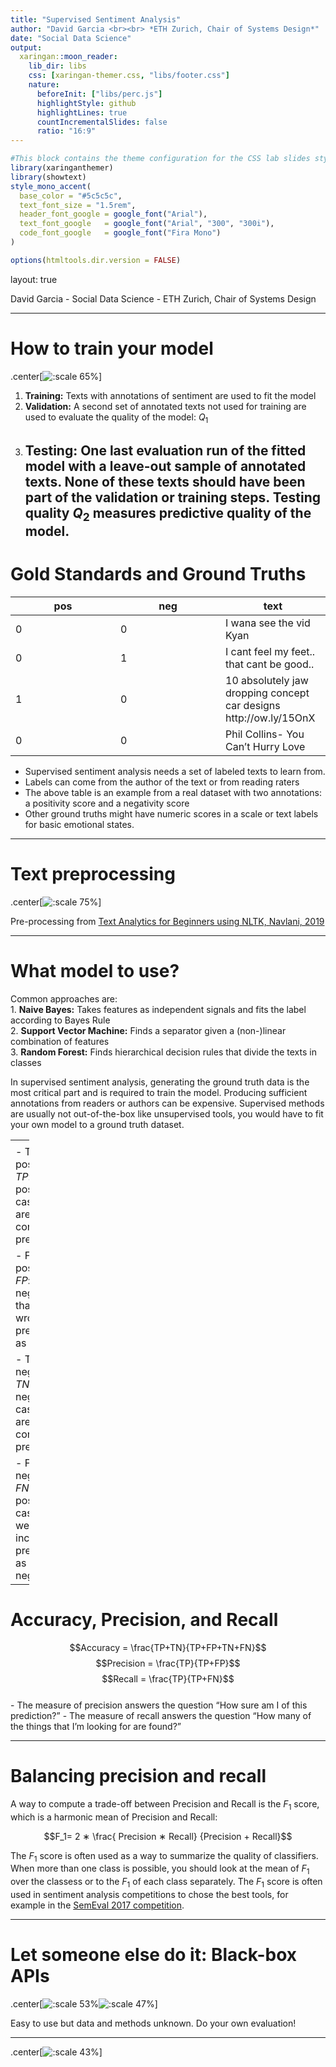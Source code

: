 ```yaml
---
title: "Supervised Sentiment Analysis"
author: "David Garcia <br><br> *ETH Zurich, Chair of Systems Design*"
date: "Social Data Science"
output:
  xaringan::moon_reader:
    lib_dir: libs 
    css: [xaringan-themer.css, "libs/footer.css"]
    nature:
      beforeInit: ["libs/perc.js"]
      highlightStyle: github
      highlightLines: true
      countIncrementalSlides: false
      ratio: "16:9"
---
```



```r
#This block contains the theme configuration for the CSS lab slides style
library(xaringanthemer)
library(showtext)
style_mono_accent(
  base_color = "#5c5c5c",
  text_font_size = "1.5rem",
  header_font_google = google_font("Arial"),
  text_font_google   = google_font("Arial", "300", "300i"),
  code_font_google   = google_font("Fira Mono")
)
```

```r
options(htmltools.dir.version = FALSE)
```

layout: true

<div class="my-footer"><span>David Garcia - Social Data Science - ETH Zurich, Chair of Systems Design</span></div> 

---

# How to train your model
.center[![:scale 65%](supervisedPhases.png)] 

1. **Training:** Texts with annotations of sentiment are used to fit the model  
2. **Validation:** A second set of annotated texts not used for training are used to evaluate the quality of the model: $Q_{1}$  
3. **Testing:** One last evaluation run of the fitted model with a leave-out sample of annotated texts. None of these texts should have been part of the validation or training steps. Testing quality $Q_2$ measures predictive quality of the model.
---

# Gold Standards and Ground Truths


pos | neg | text  
------------- | ------------- | -------------
0 | 0 |  I wana see the vid Kyan  
0 | 1 | I cant feel my feet.. that cant be good..  
1 | 0 | 10 absolutely jaw dropping concept car designs http://ow.ly/15OnX  
0 | 0 | Phil Collins- You Can’t Hurry Love

- Supervised sentiment analysis needs a set of labeled texts to learn from.
- Labels can come from the author of the text or from reading raters
- The above table is an example from a real dataset with two annotations: a positivity score and a negativity score
- Other ground truths  might have numeric scores in a scale or text labels for basic emotional states.

---

# Text preprocessing

.center[![:scale 75%](http://res.cloudinary.com/dyd911kmh/image/upload/f_auto,q_auto:best/v1535125878/NLTK3_zwbdgg.png)]

Pre-processing from [Text Analytics for Beginners using NLTK, Navlani, 2019](https://www.datacamp.com/community/tutorials/text-analytics-beginners-nltk)

---

# What model to use?

Common approaches are:  
1. **Naive Bayes:** Takes features as independent signals and fits the label according to Bayes Rule  
2. **Support Vector Machine:** Finds a separator given a (non-)linear combination of features  
3. **Random Forest:** Finds hierarchical decision rules that divide the texts in classes

In supervised sentiment analysis, generating the ground truth data is the most critical part and is required to train the model. Producing sufficient annotations from readers or authors can be expensive. Supervised methods are usually not out-of-the-box like unsupervised tools, you would have to fit your own model to a ground truth dataset.

---
<div style="float:right">
<img src="Precisionrecall.png" alt="Precision and Recall" width="480px"/>
</div>
# Evaluating classifiers 

- True positives $TP$: All positive cases that are correctly predicted

- False positives $FP$: All negatives that were wrongly predicted as positive

- True negatives $TN$: All negative cases that are correctly predicted 

- False negatives $FN$: All positive cases that were incorrectly predicted as negative

---

# Accuracy, Precision, and Recall
$$Accuracy = \frac{TP+TN}{TP+FP+TN+FN}$$
$$Precision = \frac{TP}{TP+FP}$$
$$Recall = \frac{TP}{TP+FN}$$  
- The measure of precision answers the question "How sure am I of this prediction?"
- The measure of recall answers the question  "How many of the things that I’m looking for are found?"

---

# Balancing precision and recall

A way to compute a trade-off between Precision and Recall is the $F_1$ score, which is a harmonic mean of Precision and Recall:

$$F_1= 2 ∗ \frac{ Precision ∗ Recall} {Precision + Recall}$$

The $F_1$ score is often used as a way to summarize the quality of classifiers. When more than one class is possible, you should look at the mean of $F_1$ over the classess or to the $F_1$ of each class separately. The $F_1$ score is often used in sentiment analysis competitions to chose the best tools, for example in the [SemEval 2017 competition](https://alt.qcri.org/semeval2017/index.php?id=tasks).

---

# Let someone else do it: Black-box APIs

.center[![:scale 53%](IBMNLP.png)![:scale 47%](GoogleNLP.png)]

Easy to use but data and methods unknown. Do your own evaluation!

---
.center[![:scale 43%](Mind.jpeg)]
